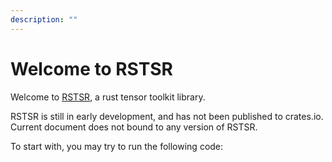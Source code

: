 ```yaml
---
description: ""
---
```


# Welcome to RSTSR

Welcome to [RSTSR](https://github.com/ajz34/rstsr), a rust tensor toolkit library.

RSTSR is still in early development, and has not been published to crates.io.
Current document does not bound to any version of RSTSR.

To start with, you may try to run the following code:

```rust file=../../listings/features-default/tests/welcome.rs
```
